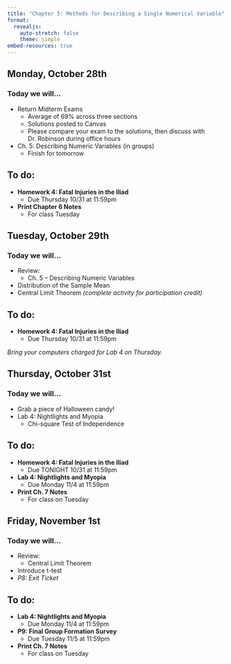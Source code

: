 ```yaml
---
title: "Chapter 5: Methods for Describing a Single Numerical Variable"
format: 
  revealjs:
    auto-stretch: false
    theme: simple
embed-resources: true
---
```


## Monday, October 28th
### Today we will...

+ Return Midterm Exams
  + Average of 69% across three sections
  + Solutions posted to Canvas
  + Please compare your exam to the solutions, then discuss with Dr. Robinson during office hours
+ Ch. 5: Describing Numeric Variables (in groups)
  + Finish for tomorrow

## To do:

+ **Homework 4: Fatal Injuries in the Iliad**
  + Due Thursday 10/31 at 11:59pm

+ **Print Chapter 6 Notes**
  + For class Tuesday

## Tuesday, October 29th
### Today we will...

+ Review:
  + Ch. 5 -- Describing Numeric Variables
+ Distribution of the Sample Mean
+ Central Limit Theorem *(complete activity for participation credit)*

## To do:

+ **Homework 4: Fatal Injuries in the Iliad**
  + Due Thursday 10/31 at 11:59pm
  
*Bring your computers charged for Lab 4 on Thursday.*

## Thursday, October 31st
### Today we will...

+ Grab a piece of Halloween candy!
+ Lab 4: Nightlights and Myopia
  + Chi-square Test of Independence

## To do:

+ **Homework 4: Fatal Injuries in the Iliad**
  + Due TONIGHT 10/31 at 11:59pm
  
+ **Lab 4: Nightlights and Myopia**
  + Due Monday 11/4 at 11:59pm
  
+ **Print Ch. 7 Notes**
  + For class on Tuesday
  
## Friday, November 1st
### Today we will...

+ Review:
  + Central Limit Theorem
+ Introduce t-test
+ *P8: Exit Ticket*
  
## To do:
  
+ **Lab 4: Nightlights and Myopia**
  + Due Monday 11/4 at 11:59pm

+ **P9: Final Group Formation Survey**
  + Due Tuesday 11/5 at 11:59pm

+ **Print Ch. 7 Notes**
  + For class on Tuesday